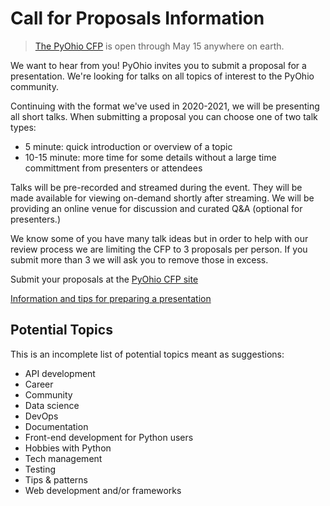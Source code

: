 <Seo title="PyOhio Call for Proposals" />

# Call for Proposals Information

> [The PyOhio CFP](https://pretalx.com/pyohio-2022/cfp) is open through May 15 anywhere on earth.

We want to hear from you! PyOhio invites you to submit a proposal for a presentation.
We're looking for talks on all topics of interest to the PyOhio community.

Continuing with the format we've used in 2020-2021, we will be presenting all short talks.
When submitting a proposal you can choose one of two talk types:

* 5 minute: quick introduction or overview of a topic
* 10-15 minute: more time for some details without a large time committment from presenters or attendees

Talks will be pre-recorded and streamed during the event.
They will be made available for viewing on-demand shortly after streaming.
We will be providing an online venue for discussion and curated Q&A (optional for presenters.)

We know some of you have many talk ideas but in order to help with our review process we are
limiting the CFP to 3 proposals per person.
If you submit more than 3 we will ask you to remove those in excess.

Submit your proposals at the [PyOhio CFP site](https://pretalx.com/pyohio-2022/cfp)

[Information and tips for preparing a presentation](/speaking/speaker-info)

## Potential Topics

This is an incomplete list of potential topics meant as suggestions:

* API development
* Career
* Community
* Data science
* DevOps
* Documentation
* Front-end development for Python users
* Hobbies with Python
* Tech management
* Testing
* Tips & patterns
* Web development and/or frameworks


